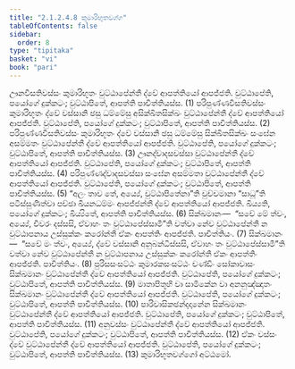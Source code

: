 ```yaml
---
title: "2.1.2.4.8 කුමාරිභූතවග්ග"
tableOfContents: false
sidebar:
  order: 8
type: "tipitaka"
basket: "vi"
book: "pari"
---
```



<DynamicBreadcrumb />

<Division number="238" book="pari">

<Paragraph number="954" book="pari">
ඌනවීසතිවස්සං කුමාරිභූතං වුට්ඨාපේන්තී ද්වේ ආපත්තියෝ ආපජ්ජති. වුට්ඨාපේති, පයෝගේ දුක්කටං; වුට්ඨාපිතේ, ආපත්ති පාචිත්තියස්ස. (1)
</Paragraph>

<Paragraph number="955" book="pari">
පරිපුණ්ණවීසතිවස්සං කුමාරිභූතං ද්වේ වස්සානි ඡසු ධම්මේසු අසික්ඛිතසික්ඛං වුට්ඨාපේන්තී ද්වේ ආපත්තියෝ ආපජ්ජති. වුට්ඨාපේති, පයෝගේ දුක්කටං; වුට්ඨාපිතේ, ආපත්ති පාචිත්තියස්ස. (2)
</Paragraph>

<Paragraph number="956" book="pari">
පරිපුණ්ණවීසතිවස්සං කුමාරිභූතං ද්වේ වස්සානි ඡසු ධම්මේසු සික්ඛිතසික්ඛං සංඝේන අසම්මතං වුට්ඨාපේන්තී ද්වේ ආපත්තියෝ ආපජ්ජති. වුට්ඨාපේති, පයෝගේ දුක්කටං; වුට්ඨාපිතේ, ආපත්ති පාචිත්තියස්ස. (3)
</Paragraph>

<Paragraph number="957" book="pari">
ඌනද්වාදසවස්සා වුට්ඨාපේන්තී ද්වේ ආපත්තියෝ ආපජ්ජති. වුට්ඨාපේති, පයෝගේ දුක්කටං; වුට්ඨාපිතේ, ආපත්ති පාචිත්තියස්ස. (4)
</Paragraph>

<Paragraph number="958" book="pari">
පරිපුණ්ණද්වාදසවස්සා සංඝේන අසම්මතා වුට්ඨාපේන්තී ද්වේ ආපත්තියෝ ආපජ්ජති. වුට්ඨාපේති, පයෝගේ දුක්කටං; වුට්ඨාපිතේ, ආපත්ති පාචිත්තියස්ස. (5)
</Paragraph>

<Paragraph number="959" book="pari">
“අලං තාව තේ, අය්‍යේ, වුට්ඨාපිතේනා”ති වුච්චමානා “සාධූ”ති පටිස්සුණිත්වා පච්ඡා ඛීයනධම්මං ආපජ්ජන්තී ද්වේ ආපත්තියෝ ආපජ්ජති. ඛිය්‍යති, පයෝගේ දුක්කටං; ඛිය්‍යිතේ, ආපත්ති පාචිත්තියස්ස. (6)
</Paragraph>

<Paragraph number="960" book="pari">
සික්ඛමානං—  “සචේ මේ ත්වං, අය්‍යේ, චීවරං දස්සසි, ඒවාහං තං වුට්ඨාපේස්සාමී”ති වත්වා නේව වුට්ඨාපේන්තී න වුට්ඨාපනාය උස්සුක්කං කරෝන්තී ඒකං ආපත්තිං ආපජ්ජති. පාචිත්තියං. (7)
</Paragraph>

<Paragraph number="961" book="pari">
සික්ඛමානං—  “සචේ මං ත්වං, අය්‍යේ, ද්වේ වස්සානි අනුබන්ධිස්සසි, ඒවාහං තං වුට්ඨාපේස්සාමී”ති වත්වා නේව වුට්ඨාපේන්තී න වුට්ඨාපනාය උස්සුක්කං කරෝන්තී ඒකං ආපත්තිං ආපජ්ජති. පාචිත්තියං. (8)
</Paragraph>

<Paragraph number="962" book="pari">
පුරිසසංසට්ඨං කුමාරකසංසට්ඨං චණ්ඩිං සෝකාවාසං සික්ඛමානං වුට්ඨාපේන්තී ද්වේ ආපත්තියෝ ආපජ්ජති. වුට්ඨාපේති, පයෝගේ දුක්කටං; වුට්ඨාපිතේ, ආපත්ති පාචිත්තියස්ස. (9)
</Paragraph>

<Paragraph number="963" book="pari">
මාතාපිතූහි වා සාමිකේන වා අනනුඤ්ඤාතං සික්ඛමානං වුට්ඨාපේන්තී ද්වේ ආපත්තියෝ ආපජ්ජති. වුට්ඨාපේති, පයෝගේ දුක්කටං; වුට්ඨාපිතේ, ආපත්ති පාචිත්තියස්ස. (10)
</Paragraph>

<Paragraph number="964" book="pari">
පාරිවාසිකඡන්දදානේන සික්ඛමානං වුට්ඨාපේන්තී ද්වේ ආපත්තියෝ ආපජ්ජති. වුට්ඨාපේති, පයෝගේ දුක්කටං; වුට්ඨාපිතේ, ආපත්ති පාචිත්තියස්ස. (11)
</Paragraph>

<Paragraph number="965" book="pari">
අනුවස්සං වුට්ඨාපේන්තී ද්වේ ආපත්තියෝ ආපජ්ජති. වුට්ඨාපේති, පයෝගේ දුක්කටං; වුට්ඨාපිතේ, ආපත්ති පාචිත්තියස්ස. (12)
</Paragraph>

<Paragraph number="966" book="pari">
ඒකං වස්සං ද්වේ වුට්ඨාපේන්තී ද්වේ ආපත්තියෝ ආපජ්ජති. වුට්ඨාපේති, පයෝගේ දුක්කටං; වුට්ඨාපිතේ, ආපත්ති පාචිත්තියස්ස. (13)

</Paragraph>
</Division>

<Paragraph number="967" type="center" book="pari">
කුමාරිභූතවග්ගෝ අට්ඨමෝ.
</Paragraph>